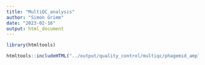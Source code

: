 ```yaml
---
title: "MultiQC_analysis"
author: "Simon Grimm"
date: "2023-02-16"
output: html_document
---
```


```r

library(htmltools)

htmltools::includeHTML("../output/quality_control/multiqc/phagemid_amplicon_nanopore/multiqc_report.html")
```
